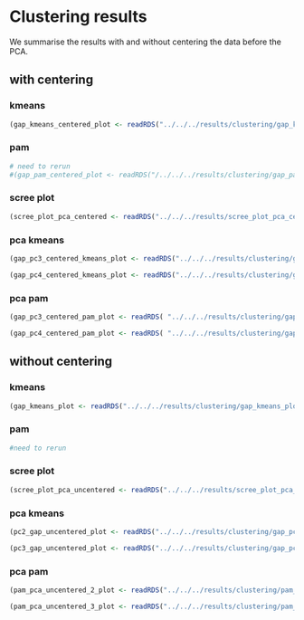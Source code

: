 # Clustering results

We summarise the results with and without centering the data before
the PCA.

## with centering
### kmeans
```r
(gap_kmeans_centered_plot <- readRDS("../../../results/clustering/gap_kmeans_centered_plot.rds"))
```

### pam
```r
# need to rerun
#(gap_pam_centered_plot <- readRDS("/../../../results/clustering/gap_pam_centered_plot.rds"))
```
### scree plot
```r
(scree_plot_pca_centered <- readRDS("../../../results/scree_plot_pca_centered.rds"))
```
### pca kmeans

```r
(gap_pc3_centered_kmeans_plot <- readRDS("../../../results/clustering/gap_pc3_centered_kmeans_plot.rds"))
```
```r
(gap_pc4_centered_kmeans_plot <- readRDS("../../../results/clustering/gap_pc4_centered_kmeans_plot.rds"))
```

### pca pam
```r
(gap_pc3_centered_pam_plot <- readRDS( "../../../results/clustering/gap_pc3_centered_pam_plot.rds"))
```
```r
(gap_pc4_centered_pam_plot <- readRDS( "../../../results/clustering/gap_pc4_centered_pam_plot.rds"))
```



## without centering
### kmeans
```r
(gap_kmeans_plot <- readRDS("../../../results/clustering/gap_kmeans_plot.rds"))

```

### pam
```r
#need to rerun
```

### scree plot
```r
(scree_plot_pca_uncentered <- readRDS("../../../results/scree_plot_pca_uncentered.rds"))
```
### pca kmeans
```r
(pc2_gap_uncentered_plot <- readRDS("../../../results/clustering/gap_pc2_uncentered_kmeans_plot.rds"))

```

```r
(pc3_gap_uncentered_plot <- readRDS("../../../results/clustering/gap_pc3_uncentered_kmeans_plot.rds"))

```

### pca pam

```r
(pam_pca_uncentered_2_plot <- readRDS("../../../results/clustering/pam_pca_uncentered_2_plot.rds"))
```




```r
(pam_pca_uncentered_3_plot <- readRDS("../../../results/clustering/pam_pca_uncentered_3_plot.rds"))

```


